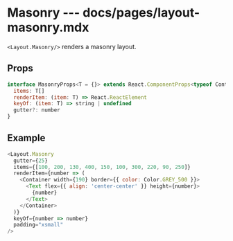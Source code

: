 # Masonry --- docs/pages/layout-masonry.mdx

`<Layout.Masonry/>` renders a masonry layout.

## Props

```js
interface MasonryProps<T = {}> extends React.ComponentProps<typeof Container> {
  items: T[]
  renderItem: (item: T) => React.ReactElement
  keyOf: (item: T) => string | undefined
  gutter?: number
}
```

## Example

```js live=true
<Layout.Masonry
  gutter={25}
  items={[100, 200, 130, 400, 150, 100, 300, 220, 90, 250]}
  renderItem={number => (
    <Container width={190} border={{ color: Color.GREY_500 }}>
      <Text flex={{ align: 'center-center' }} height={number}>
        {number}
      </Text>
    </Container>
  )}
  keyOf={number => number}
  padding="xsmall"
/>
```
